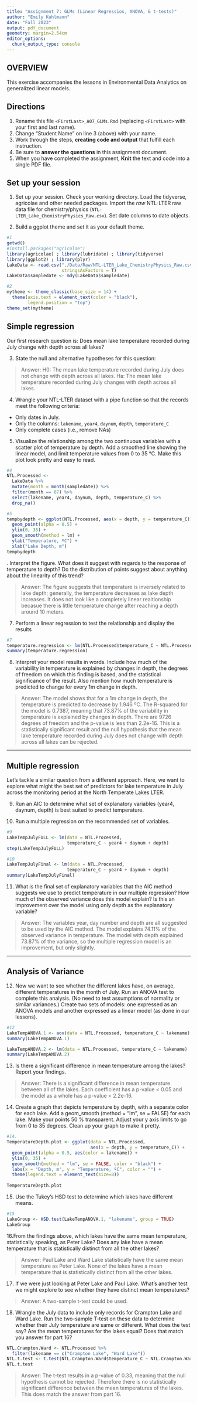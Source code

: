 ```yaml
---
title: "Assignment 7: GLMs (Linear Regressios, ANOVA, & t-tests)"
author: "Emily Kuhlmann"
date: "Fall 2023"
output: pdf_document
geometry: margin=2.54cm
editor_options: 
  chunk_output_type: console
---
```


## OVERVIEW

This exercise accompanies the lessons in Environmental Data Analytics on generalized linear models. 

## Directions
1. Rename this file `<FirstLast>_A07_GLMs.Rmd` (replacing `<FirstLast>` with your first and last name).
2. Change "Student Name" on line 3 (above) with your name.
3. Work through the steps, **creating code and output** that fulfill each instruction.
4. Be sure to **answer the questions** in this assignment document.
5. When you have completed the assignment, **Knit** the text and code into a single PDF file.


## Set up your session 
1. Set up your session. Check your working directory. Load the tidyverse, agricolae and other needed packages. Import the *raw* NTL-LTER raw data file for chemistry/physics (`NTL-LTER_Lake_ChemistryPhysics_Raw.csv`). Set date columns to date objects.

2. Build a ggplot theme and set it as your default theme.

```r
#1
getwd()
#install.packages("agricolae")
library(agricolae) ; library(lubridate) ; library(tidyverse) 
library(ggplot2) ; library(plyr)
LakeData <- read.csv("./Data/Raw/NTL-LTER_Lake_ChemistryPhysics_Raw.csv",
                     stringsAsFactors = T)
LakeData$sampledate <- mdy(LakeData$sampledate)

#2
mytheme <- theme_classic(base_size = 14) +
  theme(axis.text = element_text(color = "black"), 
        legend.position = "top")
theme_set(mytheme)

```

## Simple regression
Our first research question is: Does mean lake temperature recorded during July change with depth across all lakes?

3. State the null and alternative hypotheses for this question:

> Answer:
H0: The mean lake temperature recorded during July does not change with depth across all lakes. 
Ha: The mean lake temperature recorded during July changes with depth across all lakes.


4.  Wrangle your NTL-LTER dataset with a pipe function so that the records meet the following criteria: 
 * Only dates in July. 
 * Only the columns: `lakename`, `year4`, `daynum`, `depth`, `temperature_C`
 * Only complete cases (i.e., remove NAs)

5. Visualize the relationship among the two continuous variables with a scatter plot of temperature by depth. Add a smoothed line showing the linear model, and limit temperature values from 0 to 35 °C. Make this plot look pretty and easy to read.

```r
#4
NTL.Processed <- 
  LakeData %>% 
  mutate(month = month(sampledate)) %>% 
  filter(month == 07) %>% 
  select(lakename, year4, daynum, depth, temperature_C) %>% 
  drop_na()

#5
tempbydepth <- ggplot(NTL.Processed, aes(x = depth, y = temperature_C)) + 
  geom_point(alpha = 0.5) +
  ylim(0, 35) +
  geom_smooth(method = lm) +
  ylab("Temperature, ºC") +
  xlab("Lake Depth, m")
tempbydepth
```

\newpage
6. Interpret the figure. What does it suggest with regards to the response of temperature to depth? Do the distribution of points suggest about anything about the linearity of this trend?

> Answer: The figure suggests that temperature is inversely related to lake depth; generally, the temperature decreases as lake depth increases. It does not look like a completely linear realtionship becasue there is little temperature change after reaching a depth around 10 meters. 


7. Perform a linear regression to test the relationship and display the results

```r
#7
temperature.regression <- lm(NTL.Processed$temperature_C ~ NTL.Processed$depth)
summary(temperature.regression)
```


8. Interpret your model results in words. Include how much of the variability in temperature is explained by changes in depth, the degrees of freedom on which this finding is based, and the statistical significance of the result. Also mention how much temperature is predicted to change for every 1m change in depth. 

> Answer: The model shows that for a 1m change in depth, the temperature is predicted to decrease by 1.946 ºC. The R-squared for the model is 0.7387, meaning that 73.87% of the variability in temperature is explained by changes in depth. There are 9726 degrees of freedom and the p-value is less than 2.2e-16. This is a statistically significant result and the null hypothesis that the mean lake temperature recorded during July does not change with depth across all lakes can be rejected. 


---

## Multiple regression
Let's tackle a similar question from a different approach. Here, we want to explore what might the best set of predictors for lake temperature in July across the monitoring period at the North Temperate Lakes LTER. 


9. Run an AIC to determine what set of explanatory variables (year4, daynum, depth) is best suited to predict temperature.

10. Run a multiple regression on the recommended set of variables. 

```r
#9
LakeTempJulyFULL <- lm(data = NTL.Processed, 
                       temperature_C ~ year4 + daynum + depth)
step(LakeTempJulyFULL)

#10
LakeTempJulyFinal <- lm(data = NTL.Processed, 
                       temperature_C ~ year4 + daynum + depth)
summary(LakeTempJulyFinal)

```

11. What is the final set of explanatory variables that the AIC method suggests we use to predict temperature in our multiple regression? How much of the observed variance does this model explain? Is this an improvement over the model using only depth as the explanatory variable?

> Answer: The variables year, day number and depth are all suggested to be used by the AIC method. The model explains 74.11% of the observed variance in temperature. The model with depth explained 73.87% of the variance, so the multiple regression model is an improvement, but only slightly. 



---
## Analysis of Variance

12. Now we want to see whether the different lakes have, on average, different temperatures in the month of July. Run an ANOVA test to complete this analysis. (No need to test assumptions of normality or similar variances.) Create two sets of models: one expressed as an ANOVA models and another expressed as a linear model (as done in our lessons).

```r
#12
LakeTempANOVA.1 <- aov(data = NTL.Processed, temperature_C ~ lakename)
summary(LakeTempANOVA.1)

LakeTempANOVA.2 <- lm(data = NTL.Processed, temperature_C ~ lakename)
summary(LakeTempANOVA.2)
```

13. Is there a significant difference in mean temperature among the lakes? Report your findings. 

> Answer: There is a significant difference in mean temperature between all of the lakes. Each coefficient has a p-value < 0.05 and the model as a whole has a p-value < 2.2e-16. 



14. Create a graph that depicts temperature by depth, with a separate color for each lake. Add a geom_smooth (method = "lm", se = FALSE) for each lake. Make your points 50 % transparent. Adjust your y axis limits to go from 0 to 35 degrees. Clean up your graph to make it pretty. 

```r
#14.
TemperatureDepth.plot <- ggplot(data = NTL.Processed, 
                                aes(x = depth, y = temperature_C)) +
  geom_point(alpha = 0.5, aes(color = lakename)) +
  ylim(0, 35) +
  geom_smooth(method = "lm", se = FALSE, color = "black") +
  labs(x = "Depth, m", y = "Temperature, ºC", color = "") +
  theme(legend.text = element_text(size=8))
  
TemperatureDepth.plot

```

15. Use the Tukey's HSD test to determine which lakes have different means.

```r
#15
LakeGroup <- HSD.test(LakeTempANOVA.1, "lakename", group = TRUE)
LakeGroup
```

16.From the findings above, which lakes have the same mean temperature, statistically speaking, as Peter Lake? Does any lake have a mean temperature that is statistically distinct from all the other lakes?

>Answer: Paul Lake and Ward Lake statistically have the same mean temperature as Peter Lake. None of the lakes have a mean temperature that is statistically distinct from all the other lakes. 

 

17. If we were just looking at Peter Lake and Paul Lake. What's another test we might explore to see whether they have distinct mean temperatures? 

>Answer: A two-sample t-test could be used. 



18. Wrangle the July data to include only records for Crampton Lake and Ward Lake. Run the two-sample T-test on these data to determine whether their July temperature are same or different. What does the test say? Are the mean temperatures for the lakes equal? Does that match you answer for part 16?

```r
NTL.Crampton.Ward <- NTL.Processed %>% 
  filter(lakename == c("Crampton Lake", "Ward Lake"))
NTL.t.test <- t.test(NTL.Crampton.Ward$temperature_C ~ NTL.Crampton.Ward$lakename)
NTL.t.test
```

>Answer: The t-test results in a p-value of 0.33, meaning that the null hypothesis cannot be rejected. Therefore there is no statistically significant difference between the mean temperatures of the lakes. This does match the answer from part 16. 
